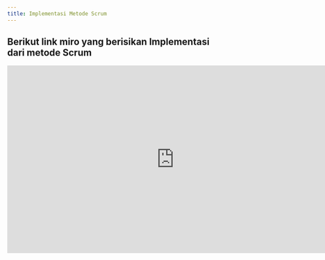 ---
title: Implementasi Metode Scrum
---

## Berikut link miro yang berisikan Implementasi dari metode Scrum

<iframe width="768" height="432" src="https://miro.com/app/live-embed/uXjVL6SEmWU=/?moveToViewport=-3900,-1510,8998,4163&embedId=688044564777" frameborder="0" scrolling="no" allow="fullscreen; clipboard-read; clipboard-write" allowfullscreen></iframe>